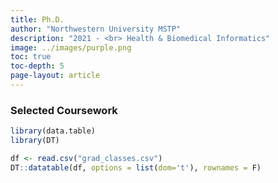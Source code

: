 ```yaml
---
title: Ph.D. 
author: "Northwestern University MSTP"
description: "2021 - <br> Health & Biomedical Informatics"
image: ../images/purple.png
toc: true
toc-depth: 5
page-layout: article
---
```


### Selected Coursework

```r
library(data.table)
library(DT)

df <- read.csv("grad_classes.csv")
DT::datatable(df, options = list(dom='t'), rownames = F)
```
